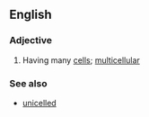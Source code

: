 ==English==

===Adjective===
{{en-adj}}

# {{context|of an organism|lang=en}} Having many [[cell]]s; [[multicellular]]

===See also===
* [[unicelled]]